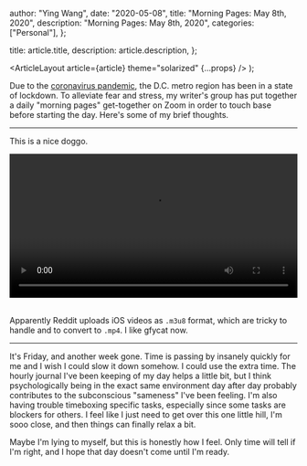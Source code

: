 
  author: "Ying Wang",
  date: "2020-05-08",
  title: "Morning Pages: May 8th, 2020",
  description: "Morning Pages: May 8th, 2020",
  categories: ["Personal"],
};

  title: article.title,
  description: article.description,
};

  <ArticleLayout article={article} theme="solarized" {...props} />
);

Due to the [coronavirus
pandemic](https://en.wikipedia.org/wiki/2019-20_coronavirus_pandemic), the D.C.
metro region has been in a state of lockdown. To alleviate fear and stress, my
writer's group has put together a daily "morning pages" get-together on Zoom in
order to touch base before starting the day. Here's some of my brief thoughts.

---

This is a nice doggo.

<!-- https://stackoverflow.com/a/26276254 -->

<video style="width: 100%; width: -moz-available; width: -webkit-fill-available; width: fill-available; max-width: 100%;" controls>
    <source src="/video/posts/2020/05/08/morning_pages.mp4" type="video/mp4">
    Your browser does not support HTML5 video.
</video>
<br/>
<br/>

Apparently Reddit uploads iOS videos as `.m3u8` format, which are tricky to
handle and to convert to `.mp4`. I like gfycat now.

---

It's Friday, and another week gone. Time is passing by insanely quickly for me
and I wish I could slow it down somehow. I could use the extra time. The hourly
journal I've been keeping of my day helps a little bit, but I think
psychologically being in the exact same environment day after day probably
contributes to the subconscious "sameness" I've been feeling. I'm also having
trouble timeboxing specific tasks, especially since some tasks are blockers for
others. I feel like I just need to get over this one little hill, I'm sooo
close, and then things can finally relax a bit.

Maybe I'm lying to myself, but this is honestly how I feel. Only time will tell
if I'm right, and I hope that day doesn't come until I'm ready.
